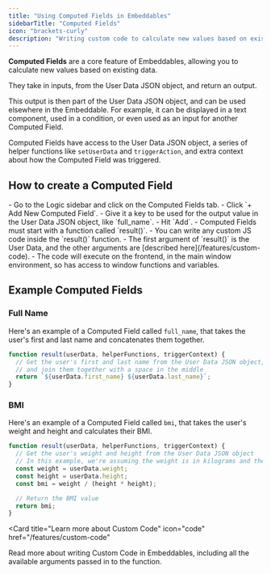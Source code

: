 ```yaml
---
title: "Using Computed Fields in Embeddables"
sidebarTitle: "Computed Fields"
icon: "brackets-curly"
description: "Writing custom code to calculate new values based on existing data"
---
```


**Computed Fields** are a core feature of Embeddables, allowing you to calculate new values based on existing data.

They take in inputs, from the User Data JSON object, and return an output.

This output is then part of the User Data JSON object, and can be used elsewhere in the Embeddable. For example, it can be displayed in a text component, used in a condition, or even used as an input for another Computed Field.

Computed Fields have access to the User Data JSON object, a series of helper functions like `setUserData` and `triggerAction`, and extra context about how the Computed Field was triggered.

## How to create a Computed Field

<Steps>
  <Step title="Create a Computed Field">
    - Go to the Logic sidebar and click on the Computed Fields tab.
    - Click `+ Add New Computed Field`.
    - Give it a key to be used for the output value in the User Data JSON object, like `full_name`.
    - Hit `Add`.
  </Step>
  <Step title="Write your custom code">
    - Computed Fields must start with a function called `result()`.
    - You can write any custom JS code inside the `result()` function.
    - The first argument of `result()` is the User Data, and the other arguments
      are [described here](/features/custom-code).
    - The code will execute on the frontend, in the main window environment,
      so has access to window functions and variables.
  </Step>

</Steps>

## Example Computed Fields

### Full Name

Here's an example of a Computed Field called `full_name`, that takes the user's first and last name and concatenates them together.

```js
function result(userData, helperFunctions, triggerContext) {
  // Get the user's first and last name from the User Data JSON object,
  // and join them together with a space in the middle
  return `${userData.first_name} ${userData.last_name}`;
}
```

### BMI

Here's an example of a Computed Field called `bmi`, that takes the user's weight and height and calculates their BMI.

```js
function result(userData, helperFunctions, triggerContext) {
  // Get the user's weight and height from the User Data JSON object
  // In this example, we're assuming the weight is in kilograms and the height is in centimeters
  const weight = userData.weight;
  const height = userData.height;
  const bmi = weight / (height * height);

  // Return the BMI value
  return bmi;
}
```


<Card
  title="Learn more about Custom Code"
  icon="code"
  href="/features/custom-code"
>
  Read more about writing Custom Code in Embeddables, including all the
  available arguments passed in to the function.
</Card>
